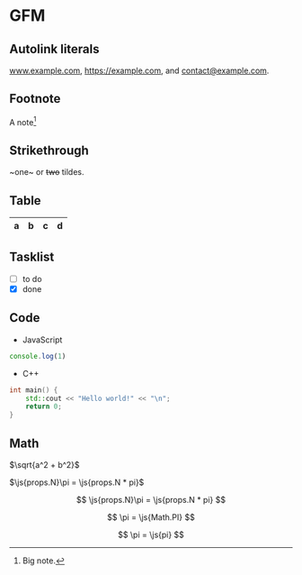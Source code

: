 

# GFM

## Autolink literals

www.example.com, https://example.com, and contact@example.com.

## Footnote

A note[^1]

[^1]: Big note.

## Strikethrough

~one~ or ~~two~~ tildes.

## Table

| a | b  |  c |  d  |
| - | :- | -: | :-: |

## Tasklist

* [ ] to do
* [x] done

## Code

- JavaScript
```js
console.log(1)
```

- C++
```cpp
int main() {
	std::cout << "Hello world!" << "\n";
	return 0;
}
```

## Math

$\sqrt{a^2 + b^2}$

$\js{props.N}\pi = \js{props.N * pi}$

$$
\js{props.N}\pi = \js{props.N * pi}
$$

$$
\pi = \js{Math.PI}
$$

$$
\pi = \js{pi}
$$

